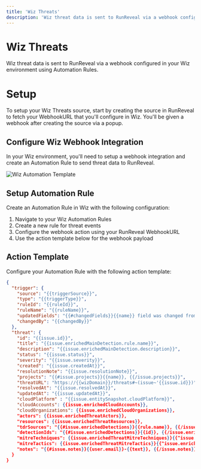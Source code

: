 ```yaml
---
title: 'Wiz Threats'
description: 'Wiz threat data is sent to RunReveal via a webhook configured in your Wiz environment using Automation Rules.'
---
```


# Wiz Threats
Wiz threat data is sent to RunReveal via a webhook configured in your Wiz environment using Automation Rules.

# Setup
To setup your Wiz Threats source, start by creating the source in RunReveal to fetch
your WebhookURL that you'll configure in Wiz. You'll be given a webhook after
creating the source via a popup.

## Configure Wiz Webhook Integration
In your Wiz environment, you'll need to setup a webhook integration and create an Automation Rule to send threat data to RunReveal.

![Wiz Automation Template](/wiz-threats-1.png)

## Setup Automation Rule
Create an Automation Rule in Wiz with the following configuration:

1. Navigate to your Wiz Automation Rules
2. Create a new rule for threat events
3. Configure the webhook action using your RunReveal WebhookURL
4. Use the action template below for the webhook payload

## Action Template
Configure your Automation Rule with the following action template:

```json
{
  "trigger": {
    "source": "{{triggerSource}}",
    "type": "{{triggerType}}",
    "ruleId": "{{ruleId}}",
    "ruleName": "{{ruleName}}",
    "updatedFields": "{{#changedFields}}{{name}} field was changed from {{previousValuePrettified}} to {{newValuePrettified}} {{/changedFields}}",
    "changedBy": "{{changedBy}}"
  },
  "threat": {
    "id": "{{issue.id}}",
    "title": "{{issue.enrichedMainDetection.rule.name}}",
    "description": "{{issue.enrichedMainDetection.description}}",
    "status": "{{issue.status}}",
    "severity": "{{issue.severity}}",
    "created": "{{issue.createdAt}}",
    "resolutionNote": "{{issue.resolutionNote}}",
    "projects": "{{#issue.projects}}{{name}}, {{/issue.projects}}",
    "threatURL": "https://{{wizDomain}}/threats#~(issue~'{{issue.id}})",
    "resolvedAt": "{{issue.resolvedAt}}",
    "updatedAt": "{{issue.updatedAt}}",
    "cloudPlatform" : "{{issue.entitySnapshot.cloudPlatform}}",
    "cloudAccounts": {{issue.enrichedCloudAccounts}},
    "cloudOrganizations": {{issue.enrichedCloudOrganizations}},
    "actors": {{issue.enrichedThreatActors}},
    "resources": {{issue.enrichedThreatResources}},
    "tdrSources": "{{#issue.enrichedDetections}}{{rule.name}}, {{/issue.enrichedDetections}}",
    "detectionIds": "{{#issue.enrichedDetections}}{{id}}, {{/issue.enrichedDetections}}",
    "mitreTechniques": {{issue.enrichedThreatMitreTechniques}}{{^issue.enrichedThreatMitreTechniques}}null{{/issue.enrichedThreatMitreTechniques}},
    "mitreTactics": {{issue.enrichedThreatMitreTactics}}{{^issue.enrichedThreatMitreTactics}}null{{/issue.enrichedThreatMitreTactics}},
    "notes": "{{#issue.notes}}{{user.email}}-{{text}}, {{/issue.notes}}"
  }
}
```

# 